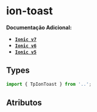 
<Meta of={toastStories} />

# ion-toast

**Documentação Adicional:**

- **[`Ionic v7`](https://ionicframework.com/docs/api/toast)**
- **[`Ionic v6`](https://ionicframework.com/docs/v6/api/toast)**
- **[`Ionic v5`](https://ionicframework.com/docs/v5/api/toast)**

## Types

```ts
import { TpIonToast } from '..';
```

## Atributos

<Canvas of={toastStories.Default} />
<Controls of={toastStories.Default} />
